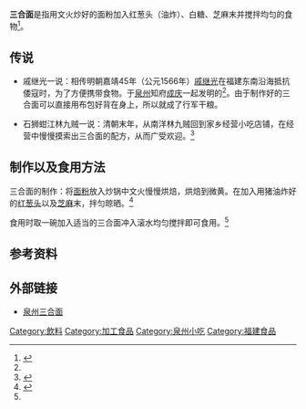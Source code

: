 {{noteTA
|1=zh-cn:小吃; zh-hk:小食;zh-mo:小食; zh-tw:小吃;
}}
{{TA|1=zh-hans:合面;zh-hant:合麵;}}
'''三合面'''是指用文火炒好的面粉加入红葱头（油炸）、白糖、芝麻末并搅拌均匀的食物<ref name=":0">{{Cite web|url=http://news.163.com/14/0402/15/9OR9B9SP00014Q4P.html|title=三合面：一份儿时的回忆(图)|accessdate=2016-11-11|author=杨佳彬、黄严禾|date=2014-04-02|publisher=泉州晚报|archive-url=https://web.archive.org/web/20190218200843/http://news.163.com/14/0402/15/9OR9B9SP00014Q4P.html|archive-date=2019-02-18|dead-url=yes}}</ref>。

== 传说 ==
*戚继光一说：相传明朝嘉靖45年（公元1566年）[[戚继光|戚继光]]在福建东南沿海抵抗倭寇时，为了方便携带食物。于[[泉州|泉州]]知府[[成庆|成庆]]一起发明的<ref name=":0" />。由于制作好的三合面可以直接用布包好背在身上，所以就成了行军干粮。

*石狮蚶江林九贼一说：清朝末年，从南洋林九贼回到家乡经营小吃店铺，在经营中慢慢摸索出三合面的配方，从而广受欢迎。<ref>{{Cite web|url=http://qz.fjsen.com/2012-07/28/content_8929669_2.htm|title=石狮蚶江的三合面 连“黄则和”小吃也甘拜下风|accessdate=2016-11-11|author=谢艳、李荣鑫|date=2012-07-28|publisher=东南网|archive-url=https://web.archive.org/web/20161111201328/http://qz.fjsen.com/2012-07/28/content_8929669_2.htm|archive-date=2016-11-11|dead-url=yes}}</ref>

== 制作以及食用方法 ==
三合面的制作：将[[面粉|面粉]]放入炒锅中文火慢慢烘焙，烘焙到微黄。在加入用猪油炸好的[[红葱头|红葱头]]以及[[芝麻|芝麻]]末，拌匀晾晒。<ref>{{Cite web|url=http://www.qztqz.com/p/6127.html|title=狼客！你要的三合面(面茶)来了。|accessdate=2016-11-11|author=江晓媛|date=2016-09-14|publisher=闽南食堂|archive-url=https://web.archive.org/web/20161111192135/http://www.qztqz.com/p/6127.html|archive-date=2016-11-11|dead-url=yes}}</ref>

食用时取一碗加入适当的三合面冲入滚水均匀搅拌即可食用。<ref name=":0" />

== 参考资料 ==
{{reflist}}
==外部链接==
*[https://web.archive.org/web/20161111194448/http://www.fjta.com/qx600/vote_detail/2459/food 泉州三合面]
[[Category:飲料|Category:飲料]]
[[Category:加工食品|Category:加工食品]]
[[Category:泉州小吃|Category:泉州小吃]]
[[Category:福建食品|Category:福建食品]]